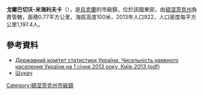 {{no footnotes|time=2015-09-15T00:17:38+00:00}}
{{coord|47|51|2|N|38|0|42|E|scale:100000|display=title}}

'''戈爾巴切沃-米海利夫卡'''（{{lang-uk|Горбачево-Михайлівка}}），是[[烏克蘭|烏克蘭]]的市級鎮，位於該國東部，由[[頓涅茨克州|頓涅茨克州]]負責管轄，面積0.77平方公里，海拔高度100米，2013年人口922，人口密度每平方公里1,197.4人。

==參考資料==
*[http://www.ukrstat.gov.ua/druk/publicat/kat_u/2013/sb/06_13/sb_nnas_2012.zip Державний комітет статистики України. Чисельність наявного населення України на 1 січня 2013 року, Київ-2013 (pdf)] {{Wayback|url=http://www.ukrstat.gov.ua/druk/publicat/kat_u/2013/sb/06_13/sb_nnas_2012.zip |date=20181115124447 }}
* [http://www.shukach.com/uk/node/11830 Шукач] {{Wayback|url=http://www.shukach.com/uk/node/11830 |date=20160306202431 }}

{{DEFAULTSORT:Горбачево-Михайлівка}}
[[Category:頓涅茨克州市級鎮|Category:頓涅茨克州市級鎮]]


{{Donetsk-geo-stub}}